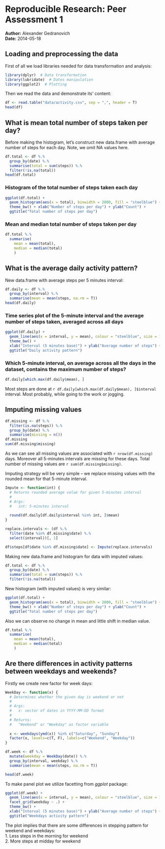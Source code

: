 # Reproducible Research: Peer Assessment 1
**Author:** Alexander Gedranovich  
**Date:** 2014-05-18

## Loading and preprocessing the data
First of all we load libraries needed for data transformation and analysis:
```r
library(dplyr)  # Data transformation
library(lubridate)  # Dates manipulation
library(ggplot2)  # Plotting
```

Then we read the data and demonstrate its' content:
```r
df <- read.table("data/activity.csv", sep = ",", header = T)
head(df)
```

## What is mean total number of steps taken per day?

Before making the histogram, let's construct new data.frame with average number of steps for each day. Note, we omit NA values here.
```r
df.total <- df %.%
  group_by(date) %.%
  summarise(total = sum(steps)) %.%
  filter(!is.na(total))
head(df.total)
```

### Histogram of the total number of steps taken each day
```r
ggplot(df.total) + 
  geom_histogram(aes(x = total), binwidth = 2000, fill = "steelblue") +
  theme_bw() + xlab("Number of steps per day") + ylab("Count") + 
  ggtitle("Total number of steps per day")
```

### Mean and median total number of steps taken per day
```r
df.total %.%
  summarise(
    mean = mean(total),
    median = median(total)
    )
```

## What is the average daily activity pattern?
New data.frame with average steps per 5 minutes interval:
```r
df.daily <- df %.%
  group_by(interval) %.%
  summarise(mean = mean(steps, na.rm = T))
head(df.daily)
```

### Time series plot of the 5-minute interval and the average number of steps taken, averaged across all days
```r
ggplot(df.daily) + 
  geom_line(aes(x = interval, y = mean), colour = "steelblue", size = 1) + 
  theme_bw() + 
  xlab("Interval (5 minutes base)") + ylab("Average number of steps") + 
  ggtitle("Daily activity pattern")
```

### Which 5-minute interval, on average across all the days in the dataset, contains the maximum number of steps?
```r
df.daily[which.max(df.daily$mean), ]
```
Most steps are done at `r df.daily[which.max(df.daily$mean), ]$interval` interval. Most probably, while going to the work or jogging.

## Imputing missing values
```r
df.missing <- df %.%
  filter(is.na(steps)) %.%
  group_by(date) %.%
  summarise(missing = n())
df.missing
sum(df.missing$missing)
```
As we can see all missing values are associated with `r nrow(df.missing)` days. Moreover all 5-minutes intervals are missing for these days. Total number of missing values are `r sum(df.missing$missing)`.

Imputing strategy will be very simple -- we replace missing values with the rounded mean for that 5-minute interval.
```r
Impute <- function(int) {
  # Returns rounded average value for given 5-minutes interval
  # 
  # Args:
  #   int: 5-minutes interval
  
  round(df.daily[df.daily$interval %in% int, ]$mean)
}

replace.intervals <- (df %.%
  filter(date %in% df.missing$date) %.%
  select(interval))[, 1]

df$steps[df$date %in% df.missing$date] <- Impute(replace.intervals)
```

Making new data.frame and histogram for data with imputed values:
```r
df.total <- df %.%
  group_by(date) %.%
  summarise(total = sum(steps)) %.%
  filter(!is.na(total))
```

New histogram (with imputed values) is very similar:
```r
ggplot(df.total) + 
  geom_histogram(aes(x = total), binwidth = 2000, fill = "steelblue") +
  theme_bw() + xlab("Number of steps per day") + ylab("Count") + 
  ggtitle("Total number of steps per day")
```

Also we can observe no change in mean and little shift in median value.
```r
df.total %.%
  summarise(
    mean = mean(total),
    median = median(total)
    )
```

## Are there differences in activity patterns between weekdays and weekends?

Firstly we create new factor for week days:
```r
WeekDay <- function(x) {
  # Determines whether the given day is weekend or not
  #
  # Args:
  #   x: vector of dates in YYYY-MM-DD format
  #
  # Returns:
  #   "Weekend" or "Weekday" as factor variable
  
  x <- weekdays(ymd(x)) %in% c("Saturday", "Sunday")
  factor(x, levels=c(T, F), labels=c("Weekend", "Weekday"))
}

df.week <- df %.%
  mutate(weekday = WeekDay(date)) %.%
  group_by(interval, weekday) %.%
  summarise(mean = mean(steps, na.rm = T))

head(df.week)
```

To make panel plot we utilize facetting from *ggplot* package:
```r
ggplot(df.week) + 
  geom_line(aes(x = interval, y = mean), colour = "steelblue", size = 1) +
  facet_grid(weekday ~ .) +
  theme_bw() + 
  xlab("Interval (5 minutes base)") + ylab("Average number of steps") + 
  ggtitle("Weekdays activity pattern")
```

The plot implies that there are some differences in stepping pattern for weekend and weekdays:  
1. Less steps in the morning for weekend  
2. More steps at midday for weekend  